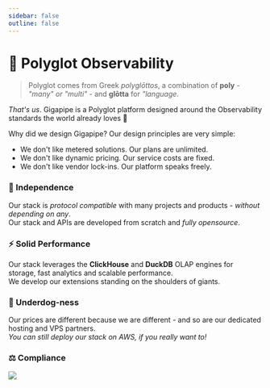 ```yaml
---
sidebar: false
outline: false
---
```


# 💜 Polyglot Observability

> Polyglot comes from Greek _polyglōttos_, a combination of **poly** - _"many" or "multi"_ - and **glōtta** for _"language_.

_That's us_. Gigapipe is a Polyglot platform designed around the Observability standards the world already loves 💜

Why did we design Gigapipe? Our design principles are very simple:

* We don't like metered solutions. Our plans are unlimited.
* We don't like dynamic pricing. Our service costs are fixed.
* We don't like vendor lock-ins. Our platform speaks freely.

### 💎 Independence

Our stack is _protocol compatible_ with many projects and products - _without depending on any_. <br/>
Our stack and APIs are developed from scratch and _fully opensource_.

### ⚡ Solid Performance

Our stack leverages the **ClickHouse** and **DuckDB** OLAP engines for storage, fast analytics and scalable performance. <br/>
We develop our extensions standing on the shoulders of giants.

### 🍖 Underdog-ness

Our prices are different because we are different - and so are our dedicated hosting and VPS partners. <br/>
_You can still deploy our stack on AWS, if you really want to!_

### ⚖️ Compliance 

![](./public/compliance.png)
